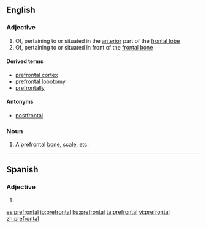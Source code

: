 ==English==

===Adjective===
{{en-adj}}

# Of, pertaining to or situated in the [[anterior]] part of the [[frontal lobe]]
# Of, pertaining to or situated in front of the [[frontal bone]]

====Derived terms====
* [[prefrontal cortex]]
* [[prefrontal lobotomy]]
* [[prefrontally]]

====Antonyms====
* [[postfrontal]]

===Noun===
{{en-noun}}

# A prefrontal [[bone]], [[scale]], etc.
----
==Spanish==

===Adjective===
{{es-adj|pl=prefrontales}}

# {{l|en|prefrontal}}

[[es:prefrontal]]
[[io:prefrontal]]
[[ku:prefrontal]]
[[ta:prefrontal]]
[[vi:prefrontal]]
[[zh:prefrontal]]